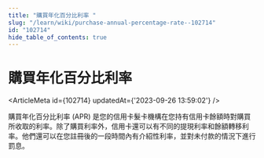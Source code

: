 ```yaml
---
title: "購買年化百分比利率 "
slug: "/learn/wiki/purchase-annual-percentage-rate--102714"
id: "102714"
hide_table_of_contents: true
---
```



# 購買年化百分比利率 

<ArticleMeta id={102714} updatedAt={'2023-09-26 13:59:02'} />
<div className='border-solid border-b border-t-0 my-4 border-[var(--ifm-color-gray-300)]' />

購買年化百分比利率 (APR) 是您的信用卡髮卡機構在您持有信用卡餘額時對購買所收取的利率。除了購買利率外，信用卡還可以有不同的提現利率和餘額轉移利率。他們還可以在您註冊後的一段時間內有介紹性利率，並對未付款的情況下進行罰息。
